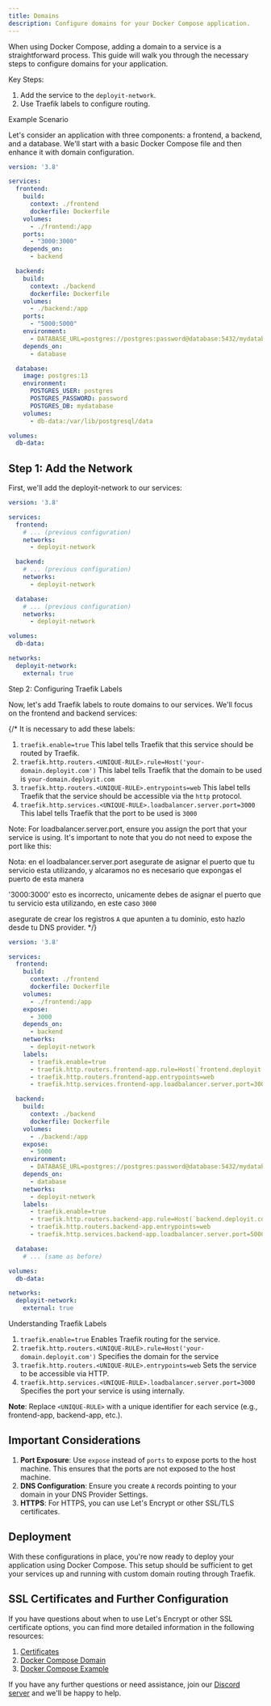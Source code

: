 ---
title: Domains
description: Configure domains for your Docker Compose application.
---

When using Docker Compose, adding a domain to a service is a straightforward process. This guide will walk you through the necessary steps to configure domains for your application.

Key Steps:

1. Add the service to the `deployit-network`.
2. Use Traefik labels to configure routing.

Example Scenario

Let's consider an application with three components: a frontend, a backend, and a database. We'll start with a basic Docker Compose file and then enhance it with domain configuration.

```yaml
version: '3.8'

services:
  frontend:
    build:
      context: ./frontend
      dockerfile: Dockerfile
    volumes:
      - ./frontend:/app
    ports:
      - "3000:3000"
    depends_on:
      - backend

  backend:
    build:
      context: ./backend
      dockerfile: Dockerfile
    volumes:
      - ./backend:/app
    ports:
      - "5000:5000"
    environment:
      - DATABASE_URL=postgres://postgres:password@database:5432/mydatabase
    depends_on:
      - database

  database:
    image: postgres:13
    environment:
      POSTGRES_USER: postgres
      POSTGRES_PASSWORD: password
      POSTGRES_DB: mydatabase
    volumes:
      - db-data:/var/lib/postgresql/data

volumes:
  db-data:
```

## Step 1: Add the Network

First, we'll add the deployit-network to our services:

```yaml
version: '3.8'

services:
  frontend:
    # ... (previous configuration)
    networks:
      - deployit-network

  backend:
    # ... (previous configuration)
    networks:
      - deployit-network

  database:
    # ... (previous configuration)
    networks:
      - deployit-network

volumes:
  db-data:

networks:
  deployit-network:
    external: true
```

Step 2: Configuring Traefik Labels

Now, let's add Traefik labels to route domains to our services. We'll focus on the frontend and backend services:

{/* It is necessary to add these labels:

1. `traefik.enable=true`
This label tells Traefik that this service should be routed by Traefik.
2. `traefik.http.routers.<UNIQUE-RULE>.rule=Host('your-domain.deployit.com')`
This label tells Traefik that the domain to be used is `your-domain.deployit.com`
3. `traefik.http.routers.<UNIQUE-RULE>.entrypoints=web`
This label tells Traefik that the service should be accessible via the `http` protocol.
4. `traefik.http.services.<UNIQUE-RULE>.loadbalancer.server.port=3000`
This label tells Traefik that the port to be used is `3000`

Note: For loadbalancer.server.port, ensure you assign the port that your service is using. It's important to note that you do not need to expose the port like this:

Nota: en el loadbalancer.server.port asegurate de asignar el puerto que tu servicio esta utilizando, y alcaramos no es necesario que expongas el puerto de esta manera

'3000:3000' esto es incorrecto, unicamente debes de asignar el puerto que tu servicio esta utilizando, en este caso `3000`

asegurate de crear los registros `A` que apunten a tu dominio, esto hazlo desde tu DNS provider. */}


```yaml
version: '3.8'

services:
  frontend:
    build:
      context: ./frontend
      dockerfile: Dockerfile
    volumes:
      - ./frontend:/app
    expose:
      - 3000
    depends_on:
      - backend
    networks:
      - deployit-network
    labels:
      - traefik.enable=true
      - traefik.http.routers.frontend-app.rule=Host(`frontend.deployit.com`)
      - traefik.http.routers.frontend-app.entrypoints=web
      - traefik.http.services.frontend-app.loadbalancer.server.port=3000

  backend:
    build:
      context: ./backend
      dockerfile: Dockerfile
    volumes:
      - ./backend:/app
    expose:
      - 5000
    environment:
      - DATABASE_URL=postgres://postgres:password@database:5432/mydatabase
    depends_on:
      - database
    networks:
      - deployit-network
    labels:
      - traefik.enable=true
      - traefik.http.routers.backend-app.rule=Host(`backend.deployit.com`)
      - traefik.http.routers.backend-app.entrypoints=web
      - traefik.http.services.backend-app.loadbalancer.server.port=5000

  database:
    # ... (same as before)

volumes:
  db-data:

networks:
  deployit-network:
    external: true
```

Understanding Traefik Labels


1. `traefik.enable=true`   Enables Traefik routing for the service.
2. `traefik.http.routers.<UNIQUE-RULE>.rule=Host('your-domain.deployit.com')` Specifies the domain for the service
3. `traefik.http.routers.<UNIQUE-RULE>.entrypoints=web`  Sets the service to be accessible via HTTP.
4. `traefik.http.services.<UNIQUE-RULE>.loadbalancer.server.port=3000` Specifies the port your service is using internally.

**Note**: Replace `<UNIQUE-RULE>` with a unique identifier for each service (e.g., frontend-app, backend-app, etc.). 


## Important Considerations

1. **Port Exposure**: Use `expose` instead of `ports` to expose ports to the host machine. This ensures that the ports are not exposed to the host machine.
2. **DNS Configuration**: Ensure you create `A` records pointing to your domain in your DNS Provider Settings.
3. **HTTPS**: For HTTPS, you can use Let's Encrypt or other SSL/TLS certificates. 


## Deployment

With these configurations in place, you're now ready to deploy your application using Docker Compose. This setup should be sufficient to get your services up and running with custom domain routing through Traefik.

## SSL Certificates and Further Configuration

If you have questions about when to use Let's Encrypt or other SSL certificate options, you can find more detailed information in the following resources:

1. [Certificates](/docs/core/domain/certificates)
2. [Docker Compose Domain](/docs/core/domain/docker-compose-setup)
3. [Docker Compose Example](/docs/core/docker-compose/example)

If you have any further questions or need assistance, join our [Discord server](https://discord.com/invite/2tBnJ3jDJc) and we'll be happy to help.
